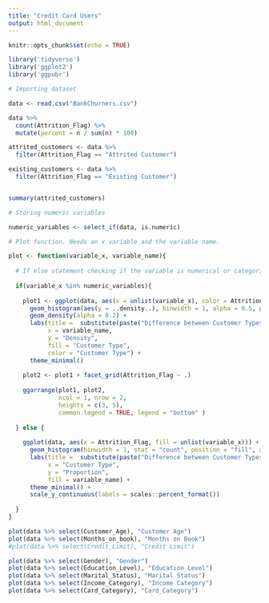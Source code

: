 ```yaml
---
title: "Credit Card Users"
output: html_document
---
```


```r
knitr::opts_chunk$set(echo = TRUE)
```

```r

library('tidyverse')
library('ggplot2')
library('ggpubr')

```

```r

# Importing dataset

data <- read.csv("BankChurners.csv")

```

```r

data %>%
  count(Attrition_Flag) %>%
  mutate(percent = n / sum(n) * 100)

```

```r

attrited_customers <- data %>% 
  filter(Attrition_Flag == "Attrited Customer")

existing_customers <- data %>% 
  filter(Attrition_Flag == "Existing Customer")


summary(attrited_customers)

```

```r

# Storing numeric variables

numeric_variables <- select_if(data, is.numeric)

# Plot function. Needs an x variable and the variable name.

plot <- function(variable_x, variable_name){
  
  # If else statement checking if the variable is numerical or categorical and drawing the corresponding graph.
  
  if(variable_x %in% numeric_variables){
  
    plot1 <- ggplot(data, aes(x = unlist(variable_x), color = Attrition_Flag, fill = Attrition_Flag)) +
      geom_histogram(aes(y = ..density..), binwidth = 1, alpha = 0.5, position = "dodge") +
      geom_density(alpha = 0.2) +
      labs(title =  substitute(paste("Difference between Customer Types in terms of ", variable_name)), 
           x = variable_name,
           y = "Density",
           fill = "Customer Type",
           color = "Customer Type") +
      theme_minimal() 
  
    plot2 <- plot1 + facet_grid(Attrition_Flag ~ .)
    
    ggarrange(plot1, plot2, 
              ncol = 1, nrow = 2, 
              heights = c(3, 5), 
              common.legend = TRUE, legend = "bottom" )
    
  } else {
    
    ggplot(data, aes(x = Attrition_Flag, fill = unlist(variable_x))) +
      geom_histogram(binwidth = 1, stat = "count", position = "fill", alpha = 0.5) +
      labs(title =  substitute(paste("Difference between Customer Types in terms of ", variable_name)),
           x = "Customer Type",
           y = "Proportion",
           fill = variable_name) +
      theme_minimal() +
      scale_y_continuous(labels = scales::percent_format())
      
  }
}

```

```r

plot(data %>% select(Customer_Age), "Customer Age")
plot(data %>% select(Months_on_book), "Months on Book")
#plot(data %>% select(Credit_Limit), "Credit Limit")

```

```r

plot(data %>% select(Gender), "Gender")
plot(data %>% select(Education_Level), "Education Level")
plot(data %>% select(Marital_Status), "Marital Status")
plot(data %>% select(Income_Category), "Income Category")
plot(data %>% select(Card_Category), "Card_Category")

```